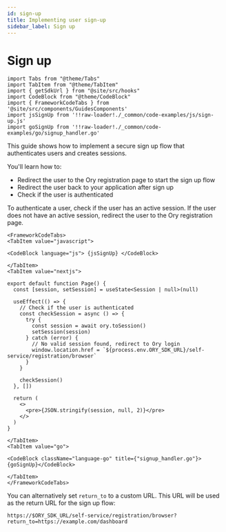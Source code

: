 ```yaml
---
id: sign-up
title: Implementing user sign-up
sidebar_label: Sign up
---
```


# Sign up

```mdx-code-block
import Tabs from "@theme/Tabs"
import TabItem from "@theme/TabItem"
import { getSdkUrl } from "@site/src/hooks"
import CodeBlock from "@theme/CodeBlock"
import { FrameworkCodeTabs } from '@site/src/components/GuidesComponents'
import jsSignUp from '!!raw-loader!./_common/code-examples/js/sign-up.js'
import goSignUp from '!!raw-loader!./_common/code-examples/go/signup_handler.go'
```

This guide shows how to implement a secure sign up flow that
authenticates users and creates sessions.

You'll learn how to:

- Redirect the user to the Ory registration page to start the sign up flow
- Redirect the user back to your application after sign up
- Check if the user is authenticated

To authenticate a user, check if the user has an active session. If the user does not have an active session, redirect the user to the Ory registration page.

```mdx-code-block
<FrameworkCodeTabs>
<TabItem value="javascript">
```

```mdx-code-block
<CodeBlock language="js"> {jsSignUp} </CodeBlock>
```

```mdx-code-block
</TabItem>
<TabItem value="nextjs">
```


```tsx
export default function Page() {
  const [session, setSession] = useState<Session | null>(null)

  useEffect(() => {
    // Check if the user is authenticated
    const checkSession = async () => {
      try {
        const session = await ory.toSession()
        setSession(session)
      } catch (error) {
        // No valid session found, redirect to Ory login
        window.location.href = `${process.env.ORY_SDK_URL}/self-service/registration/browser`
      }
    }

    checkSession()
  }, [])

  return (
    <>
      <pre>{JSON.stringify(session, null, 2)}</pre>
    </>
  )
}
```

```mdx-code-block
</TabItem>
<TabItem value="go">
```


```mdx-code-block
<CodeBlock className="language-go" title={"signup_handler.go"}>{goSignUp}</CodeBlock>

```

```mdx-code-block
</TabItem>
</FrameworkCodeTabs>
```

You can alternatively set `return_to` to a custom URL. This URL will be used as the return URL for the sign up flow:

```
https://$ORY_SDK_URL/self-service/registration/browser?return_to=https://example.com/dashboard
```
